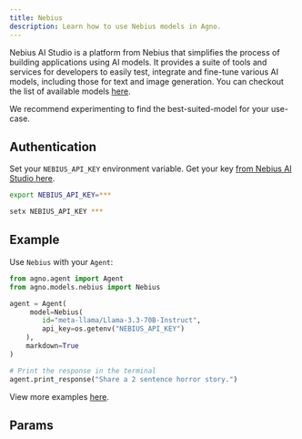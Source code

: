 ```yaml
---
title: Nebius
description: Learn how to use Nebius models in Agno.
---
```


Nebius AI Studio is a platform from Nebius that simplifies the process of building applications using AI models. It provides a suite of tools and services for developers to easily test, integrate and fine-tune various AI models, including those for text and image generation.
You can checkout the list of available models [here](https://studio.nebius.com/).

We recommend experimenting to find the best-suited-model for your use-case.

## Authentication

Set your `NEBIUS_API_KEY` environment variable. Get your key [from Nebius AI Studio here](https://studio.nebius.com/?modals=create-api-key).

<CodeGroup>

```bash Mac
export NEBIUS_API_KEY=***
```

```bash Windows
setx NEBIUS_API_KEY ***
```

</CodeGroup>

## Example

Use `Nebius` with your `Agent`:

<CodeGroup>

```python agent.py
from agno.agent import Agent
from agno.models.nebius import Nebius

agent = Agent(
     model=Nebius(
        id="meta-llama/Llama-3.3-70B-Instruct",
        api_key=os.getenv("NEBIUS_API_KEY")
    ),
    markdown=True
)

# Print the response in the terminal
agent.print_response("Share a 2 sentence horror story.")
```

</CodeGroup>

<Note> View more examples [here](/examples/models/nebius/basic). </Note>

## Params

<Snippet file="model-nebius-params.mdx" />

